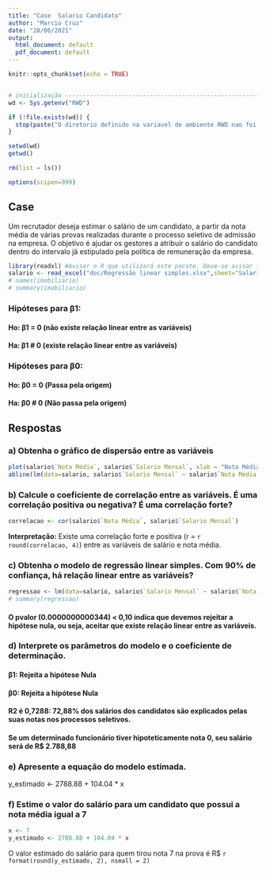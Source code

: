 ```yaml
---
title: "Case  Salario Candidato"
author: "Marcio Cruz"
date: "28/06/2021"
output:
  html_document: default
  pdf_document: default
---
```


```r
knitr::opts_chunk$set(echo = TRUE)


# inicialização -----------------------------------------------------------
wd <- Sys.getenv("RWD")

if (!file.exists(wd)) {
  stop(paste("O diretorio definido na variavel de ambiente RWD nao foi encontrado",wd, sep="="))
} 

setwd(wd)
getwd()

rm(list = ls())

options(scipen=999)
```

## Case
Um recrutador deseja estimar o salário de um candidato, a partir da nota média de várias provas realizadas durante o processo seletivo de admissão na empresa. O objetivo é ajudar os gestores a atribuir o salário do candidato dentro do intervalo já estipulado pela política de remuneração da empresa.


```r
library(readxl) #Avisar o R que utilizará este pacote. Deve-se avisar toda vez que abrir o R
salario <- read_excel("doc/Regressão linear simples.xlsx",sheet="Salario" ) #Função que lê o arquivo xls e salva em uma base de dados R #Verificar variáveis
# names(imobiliario)
# summary(imobiliario)
```

### Hipóteses para β1:
#### Ho: β1 = 0 (não existe relação linear entre as variáveis)
#### Ha: β1 # 0 (existe relação linear entre as variáveis)

### Hipóteses para β0:
#### Ho: β0 = 0 (Passa pela origem)
#### Ha: β0 # 0 (Não passa pela origem)

## Respostas

### a) Obtenha o gráfico de dispersão entre as variáveis
```r
plot(salario$`Nota Média`, salario$`Salario Mensal`, xlab = "Nota Média", ylab = "Salário Mensal", col='darkturquoise')
abline(lm(data=salario, salario$`Salario Mensal` ~ salario$`Nota Média`), col='blue')
```

### b) Calcule o coeficiente de correlação entre as variáveis. É uma correlação positiva ou negativa? É uma correlação forte?
```r
correlacao <- cor(salario$`Nota Média`, salario$`Salario Mensal`)
```
**Interpretação:** Existe uma correlação forte e positiva (r = `r round(correlacao, 4)`) entre as variáveis de salário e nota média.

### c) Obtenha o modelo de regressão linear simples. Com 90% de confiança, há relação linear entre as variáveis?
```r
regressao <- lm(data=salario, salario$`Salario Mensal` ~ salario$`Nota Média`)
# summary(regressao)
```
#### O pvalor (0.0000000000344) < 0,10 indica que devemos rejeitar a hipótese nula, ou seja, aceitar que existe relação linear entre as variáveis.

### d) Interprete os parâmetros do modelo e o coeficiente de determinação.
#### β1: Rejeita a hipótese Nula
#### β0: Rejeita a hipótese Nula
#### R2 é 0,7288: 72,88% dos salários dos candidatos são explicados pelas suas notas nos processos seletivos.
#### Se um determinado funcionário tiver hipoteticamente nota 0, seu salário será de R$ 2.788,88

### e) Apresente a equação do modelo estimada.
y_estimado <- 2788.88 + 104.04 * x

### f) Estime o valor do salário para um candidato que possui a nota média igual a 7
```r
x <- 7
y_estimado <- 2788.88 + 104.04 * x

```
O valor estimado do salário para quem tirou nota 7 na prova é R$ `r format(round(y_estimado, 2), nsmall = 2)`


